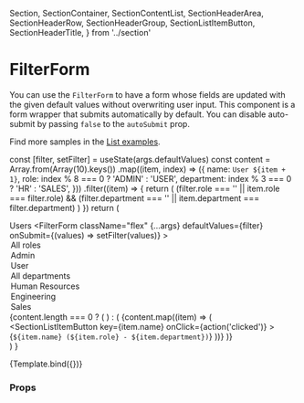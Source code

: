   Section,
  SectionContainer,
  SectionContentList,
  SectionHeaderArea,
  SectionHeaderRow,
  SectionHeaderGroup,
  SectionListItemButton,
  SectionHeaderTitle,
} from '../section'

<Meta title="Components/React Hook Form/FilterForm" component={FilterForm} />

# FilterForm

You can use the `FilterForm` to have a form whose fields are updated with the given default values without overwriting user input.
This component is a form wrapper that submits automatically by default. You can disable auto-submit by passing `false` to the `autoSubmit` prop.

Find more samples in the [List examples](/docs/examples-list--default-story).

  const [filter, setFilter] = useState(args.defaultValues)
  const content = Array.from(Array(10).keys())
    .map((item, index) => ({
      name: `User ${item + 1}`,
      role: index % 8 === 0 ? 'ADMIN' : 'USER',
      department: index % 3 === 0 ? 'HR' : 'SALES',
    }))
    .filter((item) => {
      return (
        (filter.role === '' || item.role === filter.role) &&
        (filter.department === '' || item.department === filter.department)
      )
    })
  return (
    <Section>
      <SectionHeaderArea>
        <SectionHeaderRow>
          <SectionHeaderTitle>Users</SectionHeaderTitle>
          <FilterForm
            className="flex"
            {...args}
            defaultValues={filter}
            onSubmit={(values) => setFilter(values)}
          >
            <SectionHeaderGroup>
              <SelectFormField
                id="role"
                name="role"
                variant={FormVariant.transparent}
              >
                <Option value="">All roles</Option>
                <Option value="ADMIN">Admin</Option>
                <Option value="USER">User</Option>
              </SelectFormField>
              <SelectFormField
                id="department"
                name="department"
                variant={FormVariant.transparent}
              >
                <Option value="">All departments</Option>
                <Option value="HR">Human Resources</Option>
                <Option value="IT">Engineering</Option>
                <Option value="SALES">Sales</Option>
              </SelectFormField>
            </SectionHeaderGroup>
          </FilterForm>
        </SectionHeaderRow>
      </SectionHeaderArea>
      <SectionContainer>
        {content.length === 0 ? (
          <SectionContentEmpty
            title="No users found"
            text="There are no items in this list at the moment."
          />
        ) : (
          <SectionContentList>
            {content.map((item) => (
              <SectionListItemButton
                key={item.name}
                onClick={action('clicked')}
              >
                {`${item.name} (${item.role} - ${item.department})`}
              </SectionListItemButton>
            ))}
          </SectionContentList>
        )}
      </SectionContainer>
    </Section>
  )
}

<Canvas>
  <Story
    name="Default"
    args={{
      autoSubmit: undefined,
      defaultValues: {
        role: '',
        department: '',
      },
    }}
    argTypes={{
      onSubmit: { control: false },
      children: { control: false },
    }}
  >
    {Template.bind({})}
  </Story>
</Canvas>

### Props

<ArgsTable story="Default" />
